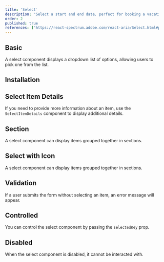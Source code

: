 ```yaml
---
title: 'Select'
description: 'Select a start and end date, perfect for booking a vacation or setting periods efficiently, streamlining the process of defining time spans with ease.'
order: 2
published: true
references: ['https://react-spectrum.adobe.com/react-aria/Select.html#props']
---
```


## Basic

A select component displays a dropdown list of options, allowing users to pick one from the list.

<Demo component='pickers/select/select-demo' />

## Installation

<Install component='select' />

## Select Item Details

If you need to provide more information about an item, use the `SelectItemDetails` component to display additional details.

<Demo component='pickers/select/select-item-details-demo' />

## Section

A select component can display items grouped together in sections.

<Demo component='pickers/select/select-section-demo' />

## Select with Icon

A select component can display items grouped together in sections.

<Demo component='pickers/select/select-with-icon-demo' />

## Validation

If a user submits the form without selecting an item, an error message will appear.

<Demo component='pickers/select/select-validation-demo' />

## Controlled

You can control the select component by passing the `selectedKey` prop.

<Demo component='pickers/select/select-controlled-demo' />

## Disabled

When the select component is disabled, it cannot be interacted with.

<Demo component='pickers/select/select-disabled-demo' />
